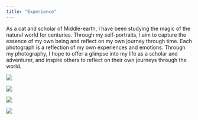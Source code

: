 ```yaml
---
title: "Experience"
---
```


As a cat and scholar of Middle-earth, I have been studying the magic of the natural world for centuries. Through my self-portraits, I aim to capture the essence of my own being and reflect on my own journey through time. Each photograph is a reflection of my own experiences and emotions. Through my photography, I hope to offer a glimpse into my life as a scholar and adventurer, and inspire others to reflect on their own journeys through the world.

::: {layout-ncol=2}

![](gandalf_image_1.jpg)

![](gandalf_image_2.jpg)

![](gandalf_image_3.jpg)

![](gandalf_image_4.jpg)

:::


